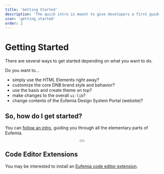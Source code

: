 ```yaml
---
title: 'Getting Started'
description: 'The quick intro is meant to give developers a first guide through all the elementary parts of Eufemia.'
icon: 'getting_started'
order: 2
---
```



# Getting Started

There are several ways to get started depending on what you want to do.

Do you want to...

- simply use the HTML Elements right away?
- customize the core DNB brand style and behavior?
- use the basis and create theme on top?
- make changes to the overall `ui-lib`?
- change contents of the Eufemia Design System Portal (website)?

## So, how do I get started?

You can [follow an intro](/uilib/intro), guiding you through all the elementary parts of Eufemia.

<Section style_type="mint-green" innerSpace align="center">
  <Button href="/uilib/intro" size="large" text="Quick Intro" />
</Section>

## Code Editor Extensions

You may be interested to install an [Eufemia code editor extension](/uilib/helpers/tools/#code-editor-extensions).

<WelcomeAdvice />
